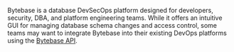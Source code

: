 Bytebase is a database DevSecOps platform designed for developers, security, DBA, and platform engineering teams. While it offers an intuitive GUI for managing database schema changes and access control, some teams may want to integrate Bytebase into their existing DevOps platforms using the [Bytebase API](/integrations/api/overview/).
